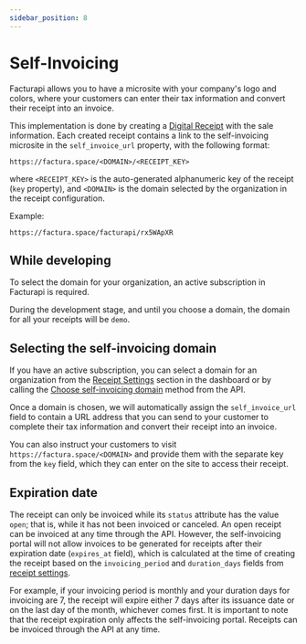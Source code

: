 ```yaml
---
sidebar_position: 8
---
```


# Self-Invoicing

Facturapi allows you to have a microsite with your company's logo and colors,
where your customers can enter their tax information and convert their receipt
into an invoice.

This implementation is done by creating a [Digital Receipt](/docs/guides/receipts)
with the sale information. Each created receipt contains a link to the
self-invoicing microsite in the `self_invoice_url` property, with the following
format:


```
https://factura.space/<DOMAIN>/<RECEIPT_KEY>
```

where `<RECEIPT_KEY>` is the auto-generated alphanumeric key of the receipt
(`key` property), and `<DOMAIN>` is the domain selected by the organization
in the receipt configuration.

Example:

```
https://factura.space/facturapi/rx5WApXR
```

## While developing

To select the domain for your organization, an active subscription in Facturapi
is required.

During the development stage, and until you choose a domain, the domain for all
your receipts will be `demo`.

## Selecting the self-invoicing domain

If you have an active subscription, you can select a domain for an organization
from the [Receipt Settings](https://dashboard.facturapi.io/settings/receipts)
section in the dashboard or by calling the
[Choose self-invoicing domain](/api/#tag/organization/operation/editOrganizationDomain) method
from the API.

Once a domain is chosen, we will automatically assign the `self_invoice_url`
field to contain a URL address that you can send to your customer to complete
their tax information and convert their receipt into an invoice.

You can also instruct your customers to visit `https://factura.space/<DOMAIN>`
and provide them with the separate key from the `key` field, which they can
enter on the site to access their receipt.

## Expiration date

The receipt can only be invoiced while its `status` attribute has the value
`open`; that is, while it has not been invoiced or canceled. An open receipt
can be invoiced at any time through the API. However, the self-invoicing portal
will not allow invoices to be generated for receipts after their expiration
date (`expires_at` field), which is calculated at the time of creating the
receipt based on the `invoicing_period` and `duration_days` fields from
[receipt settings](/docs/guides/receipts/).

For example, if your invoicing period is monthly and your duration days for
invoicing are 7, the receipt will expire either 7 days after its issuance date
or on the last day of the month, whichever comes first. It is important to note
that the receipt expiration only affects the self-invoicing portal. Receipts
can be invoiced through the API at any time.
